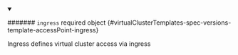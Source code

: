 


<details className="config-field" data-expandable="true" open>
<summary>

####### `ingress` <span className="config-field-required" data-required="false">required</span> <span className="config-field-type">object</span> <span className="config-field-default"></span> <span className="config-field-enum"></span> {#virtualClusterTemplates-spec-versions-template-accessPoint-ingress}

Ingress defines virtual cluster access via ingress

</summary>

<PartialIngressreference />


</details>
